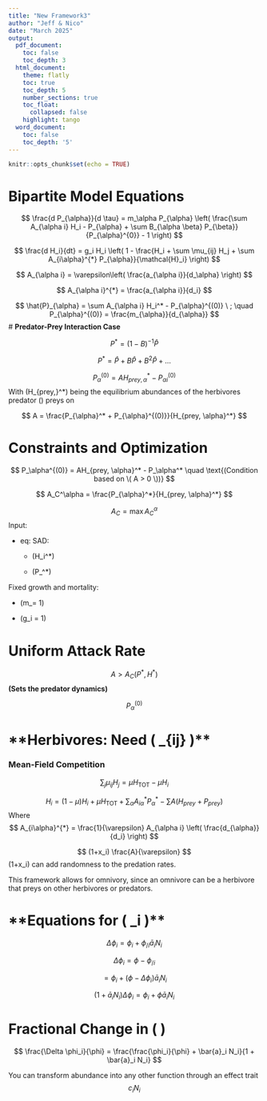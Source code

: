 ```yaml
---
title: "New Framework3"
author: "Jeff & Nico"
date: "March 2025"
output:
  pdf_document:
    toc: false
    toc_depth: 3
  html_document:
    theme: flatly
    toc: true
    toc_depth: 5
    number_sections: true
    toc_float:
      collapsed: false
    highlight: tango
  word_document:
    toc: false
    toc_depth: '5'
---
```


```r
knitr::opts_chunk$set(echo = TRUE)
```

# **Bipartite Model Equations**

$$
\frac{d P_{\alpha}}{d \tau} = m_\alpha P_{\alpha} 
\left( \frac{\sum A_{\alpha i} H_i - P_{\alpha} + \sum B_{\alpha \beta} P_{\beta}}{P_{\alpha}^{0}} - 1 \right)
$$

$$
\frac{d H_i}{dt} = g_i H_i \left( 1 - \frac{H_i + \sum \mu_{ij} H_j + \sum A_{i\alpha}^{*} P_{\alpha}}{\mathcal{H}_i} \right)
$$

$$
A_{\alpha i} = \varepsilon\left( \frac{a_{\alpha i}}{d_\alpha} \right)
$$

$$
A_{\alpha i}^{*} = \frac{a_{\alpha i}}{d_i}
$$

$$
\hat{P}_{\alpha} = \sum A_{\alpha i} H_i^* - P_{\alpha}^{(0)} \ ; \quad P_{\alpha}^{(0)} = \frac{m_{\alpha}}{d_{\alpha}}
$$
# **Predator-Prey Interaction Case**

$$
P^* = (1 - B)^{-1} \hat{P}
$$

$$
P^* = \hat{P} + B \hat{P} + B^2 \hat{P} + \dots
$$

$$
P_{\alpha}^{(0)} = A H_{prey,\alpha}^* - P_{\alpha i}^{(0)}
$$
With \(H_{prey,\alpha}^*\) being the equilibrium abundances of the herbivores predator \(\alpha\) preys on 

$$
A = \frac{P_{\alpha}^* + P_{\alpha}^{(0)}}{H_{prey, \alpha}^*}
$$

# **Constraints and Optimization**

$$
P_\alpha^{(0)} = AH_{prey, \alpha}^* - P_\alpha^* \quad \text{(Condition based on \( A > 0 \))}
$$

$$
A_C^\alpha = \frac{P_{\alpha}^*}{H_{prey, \alpha}^*}
$$

$$
A_C = \max A_C^{\alpha}
$$
Input:

- eq: SAD:
  
  - \(H_i^*\)
  
  - \(P_\alpha^*\)
  
Fixed growth and mortality:

- \(m_\alpha = 1\)

- \(g_i = 1\)

# **Uniform Attack Rate**
$$
A > A_C(P^*, H^*)
$$
**(Sets the predator dynamics)**

$$
P_{\alpha}^{(0)}
$$

# **Herbivores: Need \( \mu_{ij} \)**  
### **Mean-Field Competition**
$$
\sum_j \mu_{ij} H_j = \mu H_{\text{TOT}} - \mu H_i
$$

$$
H_i = (1 - \mu) H_i + \mu H_{\text{TOT}} + \sum_{\alpha} A_{i\alpha}^{*} P_{\alpha}^* -
\sum A (H_{prey} + P_{prey})
$$
Where
$$
A_{i\alpha}^{*} = \frac{1}{\varepsilon} A_{\alpha i} \left( \frac{d_{\alpha}}{d_i} \right)
$$

$$
(1+x_i) \frac{A}{\varepsilon}
$$
\(1+x_i\) can add randomness to the predation rates. 

This framework allows for omnivory, since an omnivore can be a herbivore that preys on other herbivores or predators.

# **Equations for \( \Delta \phi_i \)**

$$
\Delta \phi_i = \phi_i + \phi_{/i} \bar{a}_i N_i
$$

$$
\Delta \phi_i = \phi - \phi_{/i}
$$

$$
= \phi_i + (\phi - \Delta \phi_i) \bar{a}_i N_i
$$

$$
(1 + \bar{a}_i N_i) \Delta \phi_i = \phi_i + \phi \bar{a}_i N_i
$$

# **Fractional Change in \( \phi \)**

$$
\frac{\Delta \phi_i}{\phi} = \frac{\frac{\phi_i}{\phi} + \bar{a}_i N_i}{1 + \bar{a}_i N_i}
$$

You can transform abundance into any other function through an effect trait
$$
c_i N_i
$$



